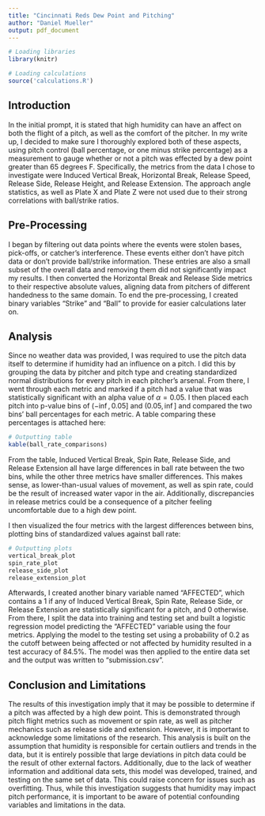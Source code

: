 ---
title: "Cincinnati Reds Dew Point and Pitching"
author: "Daniel Mueller"
output: pdf_document
---

```{r message=FALSE, warning=FALSE, include=FALSE}
# Loading libraries
library(knitr)

# Loading calculations
source('calculations.R')
```

## Introduction

In the initial prompt, it is stated that high humidity can have an affect on both the flight of a pitch, as well as the comfort of the pitcher. In my write up, I decided to make sure I thoroughly explored both of these aspects, using pitch control (ball percentage, or one minus strike percentage) as a measurement to gauge whether or not a pitch was effected by a dew point greater than 65 degrees F. Specifically, the metrics from the data I chose to investigate were Induced Vertical Break, Horizontal Break, Release Speed, Release Side, Release Height, and Release Extension. The approach angle statistics, as well as Plate X and Plate Z were not used due to their strong correlations with ball/strike ratios. 

## Pre-Processing

I began by filtering out data points where the events were stolen bases, pick-offs, or catcher's interference. These events either don't have pitch data or don't provide ball/strike information. These entries are also a small subset of the overall data and removing them did not significantly impact my results. I then converted the Horizontal Break and Release Side metrics to their respective absolute values, aligning data from pitchers of different handedness to the same domain. To end the pre-processing, I created binary variables "Strike" and "Ball" to provide for easier calculations later on.

## Analysis

Since no weather data was provided, I was required to use the pitch data itself to determine if humidity had an influence on a pitch. I did this by grouping the data by pitcher and pitch type and creating standardized normal distributions for every pitch in each pitcher's arsenal. From there, I went through each metric and marked if a pitch had a value that was statistically significant with an alpha value of $\alpha = 0.05$. I then placed each pitch into p-value bins of $(-\inf, 0.05]$ and $(0.05, \inf]$ and compared the two bins' ball percentages for each metric. A table comparing these percentages is attached here:

```{r echo=FALSE}
# Outputting table
kable(ball_rate_comparisons)
```

From the table, Induced Vertical Break, Spin Rate, Release Side, and Release Extension all have large differences in ball rate between the two bins, while the other three metrics have smaller differences. This makes sense, as lower-than-usual values of movement, as well as spin rate, could be the result of increased water vapor in the air. Additionally, discrepancies in release metrics could be a consequence of a pitcher feeling uncomfortable due to a high dew point.

I then visualized the four metrics with the largest differences between bins, plotting bins of standardized values against ball rate:

```{r echo=FALSE, out.width="50%"}
# Outputting plots
vertical_break_plot
spin_rate_plot
release_side_plot
release_extension_plot
```

Afterwards, I created another binary variable named "AFFECTED", which contains a 1 if any of Induced Vertical Break, Spin Rate, Release Side, or Release Extension are statistically significant for a pitch, and 0 otherwise. From there, I split the data into training and testing set and built a logistic regression model predicting the "AFFECTED" variable using the four metrics. Applying the model to the testing set using a probability of 0.2 as the cutoff between being affected or not affected by humidity resulted in a test accuracy of 84.5%. The model was then applied to the entire data set and the output was written to "submission.csv".

## Conclusion and Limitations

The results of this investigation imply that it may be possible to determine if a pitch was affected by a high dew point. This is demonstrated through pitch flight metrics such as movement or spin rate, as well as pitcher mechanics such as release side and extension. However, it is important to acknowledge some limitations of the research. This analysis is built on the assumption that humidity is responsible for certain outliers and trends in the data, but it is entirely possible that large deviations in pitch data could be the result of other external factors. Additionally, due to the lack of weather information and additional data sets, this model was developed, trained, and testing on the same set of data. This could raise concern for issues such as overfitting. Thus, while this investigation suggests that humidity may impact pitch performance, it is important to be aware of potential confounding variables and limitations in the data.
